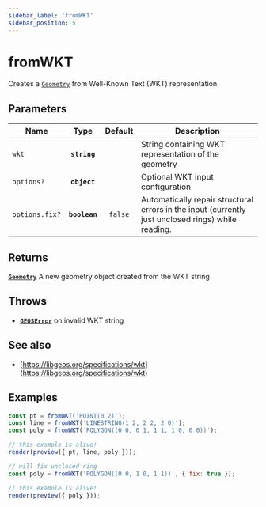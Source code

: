 ```yaml
---
sidebar_label: 'fromWKT'
sidebar_position: 5
---
```


# fromWKT

Creates a [`Geometry`](../types/Geometry/index.mdx) from Well-Known Text (WKT) representation.

## Parameters

| Name | Type | Default | Description |
| --- | :-: | :-: | --- |
| `wkt` | **`string`** |  | String containing WKT representation of the geometry |
| `options?` | **`object`** |  | Optional WKT input configuration |
| `options.fix?` | **`boolean`** | `false` | Automatically repair structural errors in the input (currently just unclosed rings) while reading. |

## Returns

[**`Geometry`**](../types/Geometry/index.mdx) A new geometry object created from the WKT string

## Throws

- [**`GEOSError`**](../types/errors.mdx#GEOSError) on invalid WKT string

## See also

- [https://libgeos.org/specifications/wkt](https://libgeos.org/specifications/wkt)

## Examples

```js live noInline
const pt = fromWKT('POINT(0 2)');
const line = fromWKT('LINESTRING(1 2, 2 2, 2 0)');
const poly = fromWKT('POLYGON((0 0, 0 1, 1 1, 1 0, 0 0))');

// this example is alive!
render(preview({ pt, line, poly }));
```

```js live noInline
// will fix unclosed ring
const poly = fromWKT('POLYGON((0 0, 1 0, 1 1))', { fix: true });

// this example is alive!
render(preview({ poly }));
```

